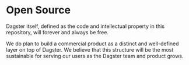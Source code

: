 Open Source
===========

Dagster itself, defined as the code and intellectual property in this
repository, will forever and always be free.

We do plan to build a commercial product as a distinct and well-defined
layer on top of Dagster. We believe that this structure will be the most
sustainable for serving our users as the Dagster team and product grows.
